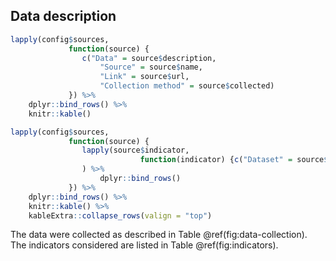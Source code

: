 ## Data description

```r
lapply(config$sources,
			 function(source) {
			 	c("Data" = source$description, 
			 		"Source" = source$name, 
			 		"Link" = source$url, 
			 		"Collection method" = source$collected)
			 }) %>% 
	dplyr::bind_rows() %>% 
	knitr::kable()
```


```r
lapply(config$sources,
			 function(source) {
			 	lapply(source$indicator,
			 				 function(indicator) {c("Dataset" = source$description, "Indicator" = indicator)}
			 	) %>% 
			 		dplyr::bind_rows()
			 }) %>% 
	dplyr::bind_rows() %>% 
	knitr::kable() %>% 
	kableExtra::collapse_rows(valign = "top")
```

The data were collected as described in Table \@ref(fig:data-collection). The indicators considered are listed in Table \@ref(fig:indicators).
